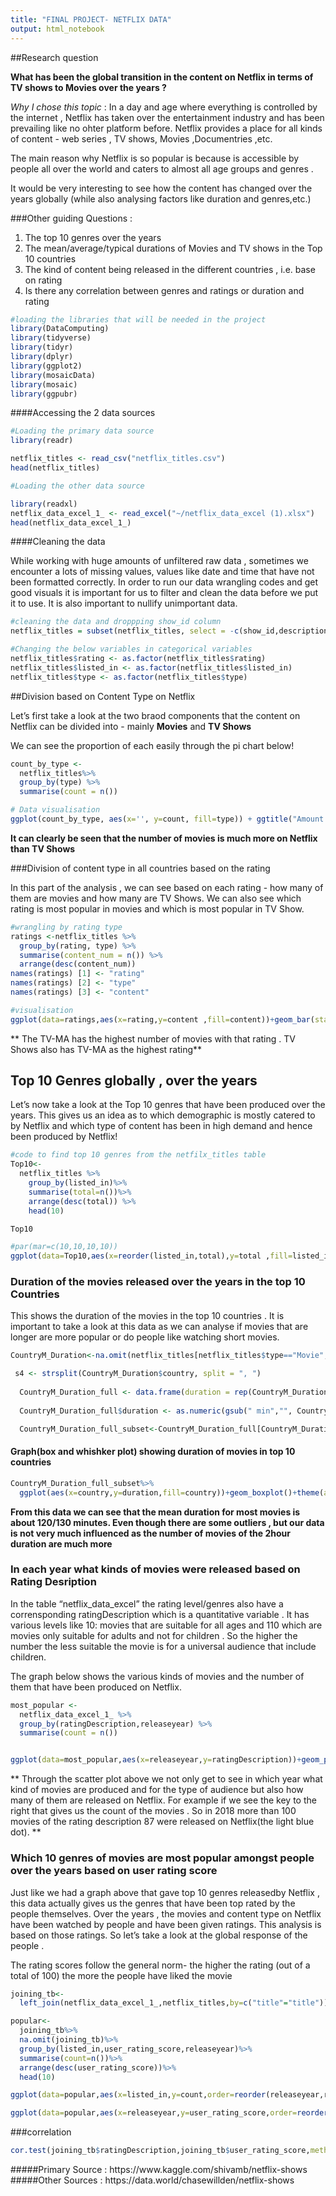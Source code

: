 ```yaml
---
title: "FINAL PROJECT- NETFLIX DATA"
output: html_notebook
---
```


##Research question 

**What has been the global transition in the content on Netflix in terms of TV shows to Movies over the years ?**

*Why I chose this topic* : In a day and age where everything is controlled by the internet , Netflix has taken over the entertainment industry and has been prevailing like no ohter platform before. Netflix provides a place for all kinds of content - web series , TV shows, Movies ,Documentries ,etc. 

The main reason why Netflix is so popular is because is accessible by people all over the world and caters to almost all age groups and genres . 

It would be very interesting to see how the content has changed over the years globally (while also analysing factors like duration and genres,etc.)

###Other guiding Questions :

1) The top 10 genres over the years
2) The mean/average/typical durations of Movies and TV shows in the Top 10 countries
3) The kind of content being released in the different countries , i.e. base on rating 
4) Is there any correlation between genres and ratings or duration and rating 


```r
#loading the libraries that will be needed in the project
library(DataComputing)
library(tidyverse)
library(tidyr)
library(dplyr)
library(ggplot2)
library(mosaicData)
library(mosaic)
library(ggpubr)

```


####Accessing the 2 data sources 
```r
#Loading the primary data source
library(readr)

netflix_titles <- read_csv("netflix_titles.csv")
head(netflix_titles)

#Loading the other data source

library(readxl)
netflix_data_excel_1_ <- read_excel("~/netflix_data_excel (1).xlsx")
head(netflix_data_excel_1_) 


```

####Cleaning the data 

While working with huge amounts of unfiltered raw data , sometimes we encounter a lots of missing values, values like date and time that have not been formatted correctly. 
In order to run our data wrangling codes and get good visuals it is important for us to filter and clean the data before we put it to use. It is also important to nullify unimportant data.
```r
#cleaning the data and droppping show_id column
netflix_titles = subset(netflix_titles, select = -c(show_id,description) )

#Changing the below variables in categorical variables
netflix_titles$rating <- as.factor(netflix_titles$rating)
netflix_titles$listed_in <- as.factor(netflix_titles$listed_in)
netflix_titles$type <- as.factor(netflix_titles$type)

```


##Division based on Content Type on Netflix 

Let's first take a look at the two braod components that the content on Netflix can be divided into - mainly **Movies** and **TV Shows**

We can see the proportion of each easily through the pi chart below!

```r
count_by_type <- 
  netflix_titles%>%
  group_by(type) %>%
  summarise(count = n())

# Data visualisation
ggplot(count_by_type, aes(x='', y=count, fill=type)) + ggtitle("Amount of Netflix Content by Type") +geom_bar(stat="identity", width=1) +coord_polar("y", start=0) + theme_void()

```

**It can clearly be seen that the number of movies is much more on Netflix than TV Shows**


###Division of content type in all countries based on the rating

In this part of the analysis , we can see based on each rating - how many of them are movies and how many are TV Shows.
We can also see which rating is most popular in movies and which is most popular in TV Show.

```r
#wrangling by rating type 
ratings <-netflix_titles %>%
  group_by(rating, type) %>% 
  summarise(content_num = n()) %>% 
  arrange(desc(content_num))
names(ratings) [1] <- "rating"
names(ratings) [2] <- "type"
names(ratings) [3] <- "content"

#visualisation
ggplot(data=ratings,aes(x=rating,y=content ,fill=content))+geom_bar(stat='identity',position='stack', width=.9) + theme(axis.text.x=element_text(angle=60,hjust=1))+ facet_wrap(~type,ncol=3)+ggtitle("Rating according to content type")

```


** The TV-MA has the highest number of movies with that rating . TV Shows also has TV-MA as the highest rating**


## Top 10 Genres globally , over the years 

Let's now take a look at the Top 10 genres that have been produced over the years. 
This gives us an idea as to which demographic is mostly catered to by Netflix and which type of content has been in high demand and hence been produced by Netflix!

```r
#code to find top 10 genres from the netfilx_titles table
Top10<-
  netflix_titles %>%
    group_by(listed_in)%>%
    summarise(total=n())%>%
    arrange(desc(total)) %>%
    head(10)

Top10
```

```r

#par(mar=c(10,10,10,10))
ggplot(data=Top10,aes(x=reorder(listed_in,total),y=total ,fill=listed_in))+geom_bar(stat='identity',position='stack', width=.9) + theme(axis.text.x=element_text(angle=90,hjust=1))+xlab("Genres")+ylab("Count")

```


### Duration of the movies released over the years in the top 10 Countries

This shows the duration of the movies in the top 10 countries . It is important to take a look at this data as we can analyse if movies that are longer are more popular or do people like watching short movies. 

```r

CountryM_Duration<-na.omit(netflix_titles[netflix_titles$type=="Movie",][,c("country", "duration")]) 

 s4 <- strsplit(CountryM_Duration$country, split = ", ")
 
  CountryM_Duration_full <- data.frame(duration = rep(CountryM_Duration$duration, sapply(s4, length)), country = unlist(s4))
  
  CountryM_Duration_full$duration <- as.numeric(gsub(" min","", CountryM_Duration_full$duration))

  CountryM_Duration_full_subset<-CountryM_Duration_full[CountryM_Duration_full$country %in% c("United States", "India", "United Kingdom", "Canada", "France", "Japan", "Spain", "South Korea", "Mexico", "Australia"),]
```


#### Graph(box and whishker plot) showing duration of movies in top 10 countries
```r
CountryM_Duration_full_subset%>%
  ggplot(aes(x=country,y=duration,fill=country))+geom_boxplot()+theme(axis.text.x=element_text(angle=60,hjust=1))+xlab("Country")+ylab("Duration(in min)")


```

**From this data we can see that the mean duration for most movies is about 120/130 minutes. Even though there are some outliers , but our data is not very much influenced as the number of movies of the 2hour duration are much more**


### In each year what kinds of movies were released based on Rating Desription

In the table "netflix_data_excel" the rating level/genres also have a corrensponding ratingDescription which is a quantitative variable . It has various levels like 10: movies that are suitable for all ages and 110 which are movies only suitable for adults and not for children . So the higher the number the less suitable the movie is for a universal audience that include children. 

The graph below shows the various kinds of movies and the number of them that have been produced on Netflix.

```r
most_popular <- 
  netflix_data_excel_1_ %>%
  group_by(ratingDescription,releaseyear) %>% 
  summarise(count = n())


ggplot(data=most_popular,aes(x=releaseyear,y=ratingDescription))+geom_point()+aes(colour=count) 
```

** Through the scatter plot above we not only get to see in which year what kind of movies are produced and for the type of audience but also how many of them are released on Netflix. For example if we see the key to the right that gives us the count of the movies . So in 2018 more than 100 movies of the rating description 87 were released on Netflix(the light blue dot). **

### Which 10 genres of movies are most popular amongst people over the years based on user rating score

Just like we had a graph above that gave top 10 genres releasedby Netflix , this data actually gives us the genres that have been top rated by the people themselves. Over the years , the movies and content type on Netflix have been watched by people and have been given ratings. This analysis is based on those ratings. So let's take a look at the global response of the people . 

The rating scores follow the general norm- the higher the rating (out of a total of 100) the more the people have liked the movie

```r

joining_tb<-
  left_join(netflix_data_excel_1_,netflix_titles,by=c("title"="title"))

popular<-
  joining_tb%>%
  na.omit(joining_tb)%>%
  group_by(listed_in,user_rating_score,releaseyear)%>%
  summarise(count=n())%>%
  arrange(desc(user_rating_score))%>%
  head(10)

ggplot(data=popular,aes(x=listed_in,y=count,order=reorder(releaseyear,releaseyear),fill=user_rating_score))+geom_bar(stat='identity',position='stack', width=.9) + theme(axis.text.x=element_text(angle=60,hjust=1))

ggplot(data=popular,aes(x=releaseyear,y=user_rating_score,order=reorder(releaseyear,releaseyear),fill=listed_in))+geom_bar(stat='identity',position='stack', width=.9)


```

###correlation

```r
cor.test(joining_tb$ratingDescription,joining_tb$user_rating_score,method="pearson")

```








#####Primary Source : https://www.kaggle.com/shivamb/netflix-shows 
#####Other Sources : https://data.world/chasewillden/netflix-shows

